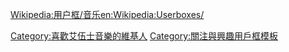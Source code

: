 {{Userbox
  |id=[[檔案:CharlesEdwardIves1913.jpg|60px]]
  |id-c=blue
  |info=<span lang="zh-tw">這個用戶喜歡聽'''[[查理斯·艾伍士|-{zh-hans:查尔斯·艾夫斯; zh-hant:查理斯·艾伍士;}-]]'''的作品。</span>
  |info-c=white
  |info-s=9
  |border-c=black
}}
<includeonly>[[Category:喜歡艾伍士音樂的維基人]]</includeonly>
<noinclude>{{Clear}}[[Wikipedia:用户框/音乐]][[Category:關注與興趣用戶框模板]][[en:Wikipedia:Userboxes/]]</noinclude>